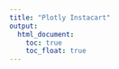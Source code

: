 ```yaml
---
title: "Plotly Instacart"
output: 
  html_document:
    toc: true
    toc_float: true
---
```


<!-- # Plotly Instacart -->

<!-- This document will explore a dataset containing data from Instacart such as orders and items. -->

<!-- # Set up -->

<!-- ```{r setup} -->

<!-- library(tidyverse) -->
<!-- library(p8105.datasets) -->
<!-- library(plotly) -->

<!-- ``` -->

<!-- # Load data -->

<!-- ```{r load_data} -->

<!-- # Load data -->
<!-- data("instacart") -->

<!-- # Subset data -->
<!-- instacart <- instacart %>%  -->
<!--   select(-eval_set, -aisle_id, -department_id, -product_id) %>% -->
<!--   filter(user_id < 10000) -->

<!-- ```  -->

<!-- ```{r plot} -->

<!-- # most popular aisles -->
<!-- instacart %>%  -->
<!--   count(aisle) %>%  -->
<!--   arrange(desc(n)) %>%  -->
<!--   print(n=20) -->

<!-- instacart %>%  -->
<!--   filter(aisle == "ice cream ice") %>%  -->
<!--   count(product_name) %>%  -->
<!--   mutate(product_name = fct_reorder(product_name, n)) %>%  -->
<!--   filter(n < 10) %>%  -->
<!--   plot_ly(x = ~product_name, y = ~n) -->

<!-- ``` -->


<!-- ```{r} -->

<!-- # Here are the most popular fresh vegetables. -->

<!-- instacart %>%  -->
<!--   filter(aisle == "fresh vegetables") %>%  -->
<!--   count(product_name) %>%  -->
<!--   filter(n > 100) %>%  -->
<!--   mutate(product_name = as.factor(product_name)) %>%  -->
<!--   mutate(product_name = fct_reorder(product_name, -n)) %>%  -->
<!--   plot_ly(x = ~product_name, y = ~n) %>%  -->
<!--   layout(title = 'Count of Fresh Vegetables Products', -->
<!--          xaxis = list(title = 'Type of Vegetable', type = 'category'), -->
<!--          yaxis = list(title = 'Count')) -->

<!-- ``` -->

<!-- ```{r} -->

<!-- # Here are which departments are ordered when. -->

<!-- instacart %>%  -->
<!-- plot_ly(y = ~order_hour_of_day, x = ~factor(department), type = 'box') %>% -->
<!--   layout(title = 'Order Hour Distribution by Department', -->
<!--          xaxis = list(title = 'Department'), -->
<!--          yaxis = list(title = 'Order Hour of Day')) -->
<!-- ``` -->



<!-- ```{r} -->

<!-- # Here is the distribtion of orders for a few aisles per day of the week.  -->

<!-- aisles_of_interest <- c("chips pretzels", "ice cream ice", "fresh fruits", "fresh vegetables") -->

<!-- sales_data_normalized <- instacart %>% -->
<!--   filter(aisle %in% aisles_of_interest) %>% -->
<!--   group_by(order_dow, aisle) %>% -->
<!--   summarize(count = n()) %>% -->
<!--   mutate(day = factor(order_dow,  -->
<!--                       levels = 0:6,  -->
<!--                       labels = c("Sunday", "Monday", "Tuesday", "Wednesday", "Thursday", "Friday", "Saturday"))) %>% -->
<!--   group_by(aisle) %>% -->
<!--   mutate(fraction = count / sum(count)) %>% -->
<!--   ungroup() -->

<!-- # Plot the data with fractions -->
<!-- plot_ly(data = sales_data_normalized,  -->
<!--              x = ~day,  -->
<!--              y = ~fraction,  -->
<!--              type = 'bar',  -->
<!--              color = ~aisle, -->
<!--              text = ~paste0(round(fraction*100, 2), '%'),  -->
<!--              name = ~aisle) %>% -->
<!--   layout(title = "Normalized Sales by Aisle Across Days of the Week", -->
<!--          xaxis = list(title = "Day of the Week"), -->
<!--          yaxis = list(title = "Fraction of Total Sales")) -->

<!-- ``` -->



